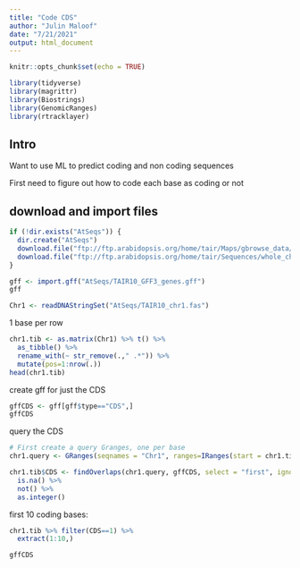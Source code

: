 ```yaml
---
title: "Code CDS"
author: "Julin Maloof"
date: "7/21/2021"
output: html_document
---
```


```r
knitr::opts_chunk$set(echo = TRUE)
```

```r
library(tidyverse)
library(magrittr)
library(Biostrings)
library(GenomicRanges)
library(rtracklayer)
```


## Intro

Want to use ML to predict coding and non coding sequences

First need to figure out how to code each base as coding or not

## download and import files

```r
if (!dir.exists("AtSeqs")) {
  dir.create("AtSeqs")
  download.file("ftp://ftp.arabidopsis.org/home/tair/Maps/gbrowse_data/TAIR10/TAIR10_GFF3_genes.gff", "AtSeqs/TAIR10_GFF3_genes.gff")
  download.file("ftp://ftp.arabidopsis.org/home/tair/Sequences/whole_chromosomes/TAIR10_chr1.fas", "AtSeqs/TAIR10_chr1.fas")
}
```

```r
gff <- import.gff("AtSeqs/TAIR10_GFF3_genes.gff")
gff
```

```r
Chr1 <- readDNAStringSet("AtSeqs/TAIR10_chr1.fas")
```

1 base per row
```r
chr1.tib <- as.matrix(Chr1) %>% t() %>%
  as_tibble() %>%
  rename_with(~ str_remove(.," .*")) %>%
  mutate(pos=1:nrow(.))
head(chr1.tib)
```
create gff for just the CDS
```r
gffCDS <- gff[gff$type=="CDS",]
gffCDS
```

query the CDS
```r
# First create a query Granges, one per base
chr1.query <- GRanges(seqnames = "Chr1", ranges=IRanges(start = chr1.tib$pos, width = 1))

chr1.tib$CDS <- findOverlaps(chr1.query, gffCDS, select = "first", ignore.strand=TRUE) %>%
  is.na() %>%
  not() %>%
  as.integer()
```

first 10 coding bases:
```r
chr1.tib %>% filter(CDS==1) %>%
  extract(1:10,)
```
```r
gffCDS
```

